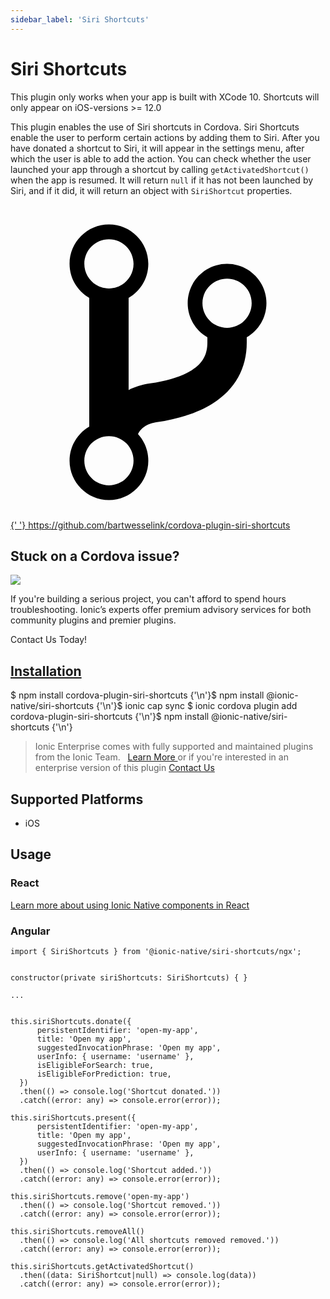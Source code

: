 ```yaml
---
sidebar_label: 'Siri Shortcuts'
---
```



# Siri Shortcuts

This plugin only works when your app is built with XCode 10. Shortcuts will only appear on iOS-versions >= 12.0

This plugin enables the use of Siri shortcuts in Cordova. Siri Shortcuts enable the user to perform certain actions by adding them to Siri.
After you have donated a shortcut to Siri, it will appear in the settings menu, after which the user is able to add the action. You can check
whether the user launched your app through a shortcut by calling `getActivatedShortcut()` when the app is resumed. It will return `null`
if it has not been launched by Siri, and if it did, it will return an object with `SiriShortcut` properties.

<p>
  <a
    href="https://github.com/bartwesselink/cordova-plugin-siri-shortcuts"
    target="_blank"
    rel="noopener"
    className="git-link"
  >
    <svg viewBox="0 0 512 512">
      <path d="M416 160c0-35.3-28.7-64-64-64s-64 28.7-64 64c0 23.7 12.9 44.3 32 55.4v8.6c0 19.9-7.8 33.7-25.3 44.9-15.4 9.8-38.1 17.1-67.5 21.5-14 2.1-25.7 6-35.2 10.7V151.4c19.1-11.1 32-31.7 32-55.4 0-35.3-28.7-64-64-64S96 60.7 96 96c0 23.7 12.9 44.3 32 55.4v209.2c-19.1 11.1-32 31.7-32 55.4 0 35.3 28.7 64 64 64s64-28.7 64-64c0-16.6-6.3-31.7-16.7-43.1 1.9-4.9 9.7-16.3 29.4-19.3 38.8-5.8 68.9-15.9 92.3-30.8 36-22.8 55-57 55-98.8v-8.6c19.1-11.1 32-31.7 32-55.4zM160 56c22.1 0 40 17.9 40 40s-17.9 40-40 40-40-17.9-40-40 17.9-40 40-40zm0 400c-22.1 0-40-17.9-40-40s17.9-40 40-40 40 17.9 40 40-17.9 40-40 40zm192-256c-22.1 0-40-17.9-40-40s17.9-40 40-40 40 17.9 40 40-17.9 40-40 40z"></path>
    </svg>{' '}
    https://github.com/bartwesselink/cordova-plugin-siri-shortcuts
  </a>
</p>

<h2>Stuck on a Cordova issue?</h2>
<DocsCard
  className="cordova-ee-card"
  header="Don't waste precious time on plugin issues."
  href="https://ionicframework.com/sales?product_of_interest=Ionic%20Native"
>
  <div>
    <img src={require('./_assets/img/native-cordova-bot.png').default} class="cordova-ee-img" />
    <p>
      If you're building a serious project, you can't afford to spend hours troubleshooting. Ionic’s experts offer
      premium advisory services for both community plugins and premier plugins.
    </p>
    <DocsButton className="native-ee-detail">Contact Us Today!</DocsButton>
  </div>
</DocsCard>

<h2 id="installation">
  <a href="#installation">Installation</a>
</h2>
<Tabs
  groupId="runtime"
  defaultValue="Capacitor"
  values={[
    { value: 'Capacitor', label: 'Capacitor' },
    { value: 'Cordova', label: 'Cordova' },
    { value: 'Enterprise', label: 'Enterprise' },
  ]}
>
  <TabItem value="Capacitor">
    <CodeBlock className="language-shell">
      $ npm install cordova-plugin-siri-shortcuts {'\n'}$ npm install @ionic-native/siri-shortcuts {'\n'}$ ionic cap
      sync
    </CodeBlock>
  </TabItem>
  <TabItem value="Cordova">
    <CodeBlock className="language-shell">
      $ ionic cordova plugin add cordova-plugin-siri-shortcuts {'\n'}$ npm install @ionic-native/siri-shortcuts {'\n'}
    </CodeBlock>
  </TabItem>
  <TabItem value="Enterprise">
    <blockquote>
      Ionic Enterprise comes with fully supported and maintained plugins from the Ionic Team. &nbsp;
      <a class="btn" href="https://ionic.io/docs/premier-plugins">
        Learn More
      </a> or if you're interested in an enterprise version of this plugin <a
        class="btn"
        href="https://ionicframework.com/sales?product_of_interest=Ionic%20Enterprise%20Engine"
      >
        Contact Us
      </a>
    </blockquote>
  </TabItem>
</Tabs>

## Supported Platforms

- iOS

## Usage

### React

[Learn more about using Ionic Native components in React](../native-community.md#react)

### Angular

```tsx
import { SiriShortcuts } from '@ionic-native/siri-shortcuts/ngx';


constructor(private siriShortcuts: SiriShortcuts) { }

...


this.siriShortcuts.donate({
      persistentIdentifier: 'open-my-app',
      title: 'Open my app',
      suggestedInvocationPhrase: 'Open my app',
      userInfo: { username: 'username' },
      isEligibleForSearch: true,
      isEligibleForPrediction: true,
  })
  .then(() => console.log('Shortcut donated.'))
  .catch((error: any) => console.error(error));

this.siriShortcuts.present({
      persistentIdentifier: 'open-my-app',
      title: 'Open my app',
      suggestedInvocationPhrase: 'Open my app',
      userInfo: { username: 'username' },
  })
  .then(() => console.log('Shortcut added.'))
  .catch((error: any) => console.error(error));

this.siriShortcuts.remove('open-my-app')
  .then(() => console.log('Shortcut removed.'))
  .catch((error: any) => console.error(error));

this.siriShortcuts.removeAll()
  .then(() => console.log('All shortcuts removed removed.'))
  .catch((error: any) => console.error(error));

this.siriShortcuts.getActivatedShortcut()
  .then((data: SiriShortcut|null) => console.log(data))
  .catch((error: any) => console.error(error));

```
